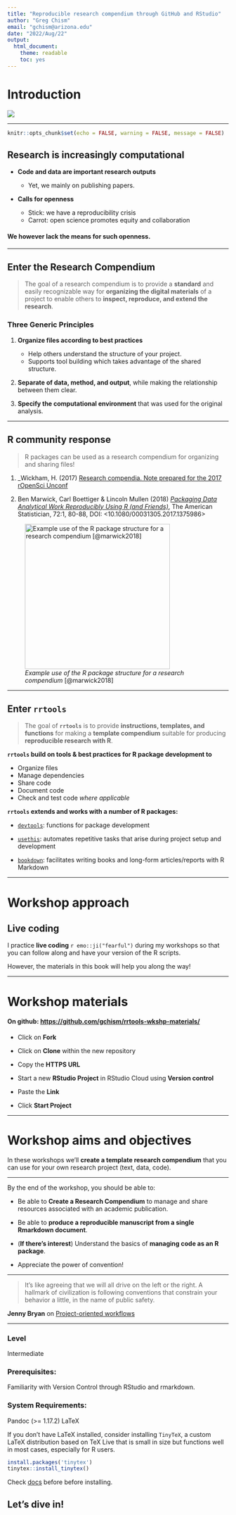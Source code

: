 ```yaml
---
title: "Reproducible research compendium through GitHub and RStudio"
author: "Greg Chism"
email: "gchism@arizona.edu"
date: "2022/Aug/22"
output: 
  html_document: 
    theme: readable
    toc: yes
---
```


# Introduction {.unnumbered}

[![](https://blog.ml.cmu.edu/wp-content/uploads/2019/11/2.png)](https://doi.org/10.1038/533452a)

------------------------------------------------------------------------

```r
knitr::opts_chunk$set(echo = FALSE, warning = FALSE, message = FALSE) 
```

## Research is increasingly computational

-   **Code and data are important research outputs**

    -   Yet, we mainly on publishing papers.

-   **Calls for openness**

    -   Stick: we have a reproducibility crisis
    -   Carrot: open science promotes equity and collaboration

#### We however lack the means for such openness.

------------------------------------------------------------------------

## Enter the Research Compendium

> The goal of a research compendium is to provide a **standard** and easily recognizable way for **organizing the digital materials** of a project to enable others to **inspect, reproduce, and extend the research**.

### Three Generic Principles

1.  **Organize files according to best practices**

    -   Help others understand the structure of your project.
    -   Supports tool building which takes advantage of the shared structure.

2.  **Separate of data, method, and output**, while making the relationship between them clear.

3.  **Specify the computational environment** that was used for the original analysis.

------------------------------------------------------------------------

## R community response

> R packages can be used as a research compendium for organizing and sharing files!

1.  \_Wickham, H. (2017) [Research compendia. Note prepared for the 2017 rOpenSci Unconf](https://docs.google.com/document/d/1LzZKS44y4OEJa4Azg5reGToNAZL0e0HSUwxamNY7E-Y/edit#heading=h.blggi16hdosp)

2.  Ben Marwick, Carl Boettiger & Lincoln Mullen (2018) [*Packaging Data Analytical Work Reproducibly Using R (and Friends)*](https://www.tandfonline.com/doi/abs/10.1080/00031305.2017.1375986?journalCode=utas20), The American Statistician, 72:1, 80-88, DOI: \<10.1080/00031305.2017.1375986\>

![*Example use of the R package structure for a research compendium* [@marwick2018]](https://annakrystalli.me/rrtools-repro-research/assets/marw_f3.jpeg){width="330"}

------------------------------------------------------------------------

## Enter `rrtools`

> The goal of **`rrtools`** is to provide **instructions, templates, and functions** for making a **template compendium** suitable for producing **reproducible research with R**.

**`rrtools` build on tools & best practices for R package development to**

-   Organize files
-   Manage dependencies
-   Share code
-   Document code
-   Check and test code *where applicable*

**`rrtools` extends and works with a number of R packages:**

-   [`devtools`](https://cran.r-project.org/package=devtools): functions for package development

-   [`usethis`](https://www.tidyverse.org/articles/2017/11/usethis-1.0.0/): automates repetitive tasks that arise during project setup and development

-   [`bookdown`](https://bookdown.org/): facilitates writing books and long-form articles/reports with R Markdown

------------------------------------------------------------------------

# Workshop approach

## Live coding

I practice **live coding** `r emo::ji("fearful")` during my workshops so that you can follow along and have your version of the R scripts.

However, the materials in this book will help you along the way!

------------------------------------------------------------------------

# Workshop materials

#### On github: [https://github.com/gchism/rrtools-wkshp-materials/](https://github.com/Gchism94/rrtools-repro-research){.uri}

-   Click on **Fork**

-   Click on **Clone** within the new repository

-   Copy the **HTTPS URL**

-   Start a new **RStudio Project** in RStudio Cloud using **Version control**

-   Paste the **Link**

-   Click **Start Project**

------------------------------------------------------------------------

# Workshop aims and objectives

In these workshops we'll **create a template research compendium** that you can use for your own research project (text, data, code).

------------------------------------------------------------------------

By the end of the workshop, you should be able to:

-   Be able to **Create a Research Compendium** to manage and share resources associated with an academic publication.

-   Be able to **produce a reproducible manuscript from a single Rmarkdown document**.

-   (**If there's interest**) Understand the basics of **managing code as an R package**.

-   Appreciate the power of convention!

------------------------------------------------------------------------

> It's like agreeing that we will all drive on the left or the right. A hallmark of civilization is following conventions that constrain your behavior a little, in the name of public safety.

**Jenny Bryan** on [Project-oriented workflows](https://www.tidyverse.org/articles/2017/12/workflow-vs-script/)

------------------------------------------------------------------------

### Level

Intermediate

### Prerequisites:

Familiarity with Version Control through RStudio and rmarkdown.

### System Requirements:

Pandoc (\>= 1.17.2) LaTeX

If you don't have LaTeX installed, consider installing `TinyTeX`, a custom LaTeX distribution based on TeX Live that is small in size but functions well in most cases, especially for R users.

```r
install.packages('tinytex')
tinytex::install_tinytex()
```

Check [docs](https://yihui.name/tinytex/) before before installing.

## Let's dive in!
